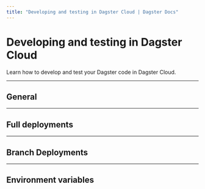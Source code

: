 ```yaml
---
title: "Developing and testing in Dagster Cloud | Dagster Docs"
---
```


# Developing and testing in Dagster Cloud

Learn how to develop and test your Dagster code in Dagster Cloud.

---

## General

<ArticleList>
  <ArticleListItem
    title="Using the dagster-cloud CLI"
    href="/dagster-cloud/developing-testing/dagster-cloud-cli"
  ></ArticleListItem>
  <ArticleListItem
    title="Adding and managing Dagster code"
    href="/dagster-cloud/developing-testing/code-locations"
  ></ArticleListItem>
</ArticleList>

---

## Full deployments

<ArticleList>
  <ArticleListItem
    title="Managing deployments"
    href="/dagster-cloud/developing-testing/managing-deployments"
  ></ArticleListItem>
  <ArticleListItem
    title="Deployment settings reference"
    href="/dagster-cloud/developing-testing/deployment-settings-reference"
  ></ArticleListItem>
</ArticleList>

---

## Branch Deployments

<ArticleList>
  <ArticleListItem
    title="Using Branch Deployments for Continous Integration (CI)"
    href="/dagster-cloud/developing-testing/branch-deployments"
  ></ArticleListItem>
  <ArticleListItem
    title="Setting up Branch Deployments with GitHub Actions"
    href="/dagster-cloud/developing-testing/branch-deployments/using-branch-deployments-with-github"
  ></ArticleListItem>
  <ArticleListItem
    title="Setting up Branch Deployments with the dagster-cloud CLI"
    href="/dagster-cloud/developing-testing/branch-deployments/using-branch-deployments"
  ></ArticleListItem>
</ArticleList>

---

## Environment variables

<ArticleList>
  <ArticleListItem
    title="Using environment variables in Dagster Cloud"
    href="/dagster-cloud/developing-testing/environment-variables"
  ></ArticleListItem>
  <ArticleListItem
    title="Configuring environment variables for Serverless deployments"
    href="/dagster-cloud/developing-testing/environment-variables/setup-for-serverless-deployments"
  ></ArticleListItem>
  <ArticleListItem
    title="Configuring environment variables for Hybrid deployments"
    href="/dagster-cloud/developing-testing/environment-variables/setup-for-hybrid-deployments"
  ></ArticleListItem>
  <ArticleListItem
    title="Environment variable reference"
    href="/dagster-cloud/developing-testing/environment-variables/reference"
  ></ArticleListItem>
</ArticleList>

